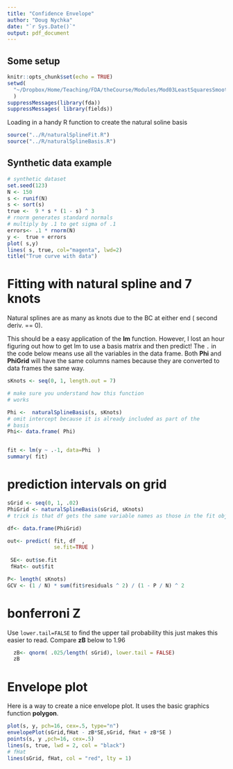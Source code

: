 ```yaml
---
title: "Confidence Envelope"
author: "Doug Nychka"
date: "`r Sys.Date()`"
output: pdf_document
---
```


## Some setup 
```r
knitr::opts_chunk$set(echo = TRUE)
setwd(
  "~/Dropbox/Home/Teaching/FDA/theCourse/Modules/Mod03LeastSquaresSmoothing"
  )
suppressMessages(library(fda))
suppressMessages( library(fields))
```

Loading in a handy R function to create the natural soline basis 
```r
source("../R/naturalSplineFit.R")
source("../R/naturalSplineBasis.R")
```

## Synthetic data example

```r
# synthetic dataset
set.seed(123)
N <- 150
s <- runif(N)
s <- sort(s)
true <-  9 * s * (1 - s) ^ 3
# rnorm generates standard normals 
# multiply by .1 to get sigma of .1
errors<- .1 * rnorm(N)
y <-  true + errors
plot( s,y)
lines( s, true, col="magenta", lwd=2)
title("True curve with data")
```

\newpage

# Fitting with natural spline and 7 knots 

Natural splines are as many as knots due to the
  BC at either end ( second deriv. == 0).
  
This should be a easy application of the **lm** function. However, 
I lost an hour figuring out how to get lm to use a basis matrix and 
then predict!
The   ```.```   in the code below means use all the variables in 
the data frame.  Both **Phi** and **PhiGrid** will have the same columns names because they are converted to data frames the same way. 
  
```r

sKnots <- seq(0, 1, length.out = 7)

# make sure you understand how this function 
# works

Phi <-  naturalSplineBasis(s, sKnots)
# omit intercept because it is already included as part of the
# basis
Phi<- data.frame( Phi)


fit <- lm(y ~ .-1, data=Phi  )
summary( fit)
```


# prediction intervals on grid 

```r
sGrid <- seq(0, 1, .02)
PhiGrid <- naturalSplineBasis(sGrid, sKnots)
# trick is that df gets the same variable names as those in the fit object.

df<- data.frame(PhiGrid)

out<- predict( fit, df  ,
               se.fit=TRUE )
 
 SE<- out$se.fit
 fHat<- out$fit

P<- length( sKnots)
GCV <- (1 / N) * sum(fit$residuals ^ 2) / (1 - P / N) ^ 2
```

# bonferroni Z

Use ```lower.tail=FALSE``` to find the upper tail probability
this just makes this easier to read. Compare **zB** below  to 1.96

```r
  zB<- qnorm( .025/length( sGrid), lower.tail = FALSE)
  zB
```

  
\newpage

# Envelope plot 

Here is a way to create a nice  envelope plot. It uses the basic graphics function **polygon**.

```r
plot(s, y, pch=16, cex=.5, type="n")
envelopePlot(sGrid,fHat - zB*SE,sGrid, fHat + zB*SE )
points(s, y ,pch=16, cex=.5)
lines(s, true, lwd = 2, col = "black")
# fHat 
lines(sGrid, fHat, col = "red", lty = 1)
```
